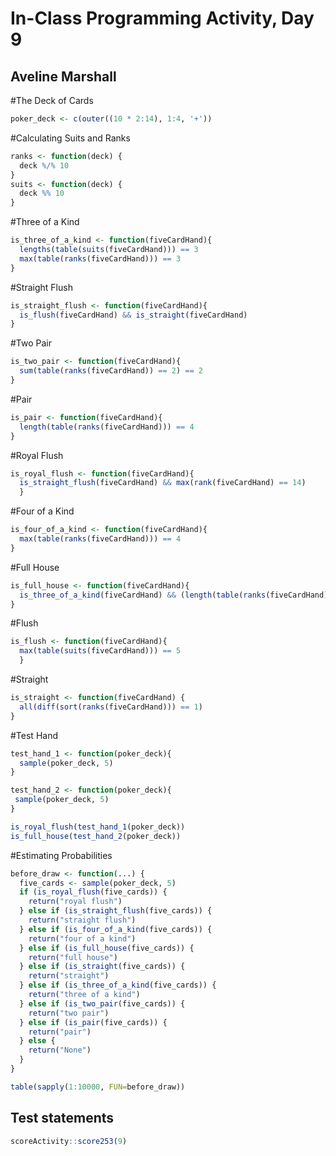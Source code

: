 # In-Class Programming Activity, Day 9
## Aveline Marshall


#The Deck of Cards
```r
poker_deck <- c(outer((10 * 2:14), 1:4, '+'))
```

#Calculating Suits and Ranks
```r
ranks <- function(deck) {
  deck %/% 10
}
suits <- function(deck) {
  deck %% 10
}
```

#Three of a Kind
```r
is_three_of_a_kind <- function(fiveCardHand){
  lengths(table(suits(fiveCardHand))) == 3
  max(table(ranks(fiveCardHand))) == 3
}
```

#Straight Flush
```r
is_straight_flush <- function(fiveCardHand){
  is_flush(fiveCardHand) && is_straight(fiveCardHand)
}
```

#Two Pair
```r
is_two_pair <- function(fiveCardHand){
  sum(table(ranks(fiveCardHand)) == 2) == 2
}
```

#Pair
```r
is_pair <- function(fiveCardHand){
  length(table(ranks(fiveCardHand))) == 4
}
```

#Royal Flush
```r
is_royal_flush <- function(fiveCardHand){
  is_straight_flush(fiveCardHand) && max(rank(fiveCardHand) == 14)
  }
```

#Four of a Kind
```r
is_four_of_a_kind <- function(fiveCardHand){
  max(table(ranks(fiveCardHand))) == 4
}
```

#Full House
```r
is_full_house <- function(fiveCardHand){
  is_three_of_a_kind(fiveCardHand) && (length(table(ranks(fiveCardHand))) == 2)
}
```

#Flush
```r
is_flush <- function(fiveCardHand){ 
  max(table(suits(fiveCardHand))) == 5
  }
```

#Straight
```r
is_straight <- function(fiveCardHand) {
  all(diff(sort(ranks(fiveCardHand))) == 1)
}
```

#Test Hand
```r
test_hand_1 <- function(poker_deck){
  sample(poker_deck, 5)
}

test_hand_2 <- function(poker_deck){
 sample(poker_deck, 5)
}

is_royal_flush(test_hand_1(poker_deck))
is_full_house(test_hand_2(poker_deck))
```

#Estimating Probabilities
```r
before_draw <- function(...) {
  five_cards <- sample(poker_deck, 5)
  if (is_royal_flush(five_cards)) {
    return("royal flush")
  } else if (is_straight_flush(five_cards)) {
    return("straight flush")
  } else if (is_four_of_a_kind(five_cards)) {
    return("four of a kind")
  } else if (is_full_house(five_cards)) {
    return("full house")
  } else if (is_straight(five_cards)) {
    return("straight")
  } else if (is_three_of_a_kind(five_cards)) {
    return("three of a kind")
  } else if (is_two_pair(five_cards)) {
    return("two pair")
  } else if (is_pair(five_cards)) {
    return("pair")
  } else {
    return("None")
  }
}

table(sapply(1:10000, FUN=before_draw))
```


## Test statements

```r
scoreActivity::score253(9)
```